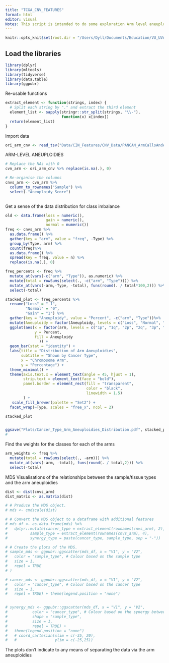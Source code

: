```yaml
---
title: "TCGA_CNV_FEATURES"
format: html
editor: visual
Notes: This script is intended to do some exploration Arm level aneuploidies in the TCGA PanCan datasets.
---
```


```r
knitr::opts_knit$set(root.dir = "/Users/Dyll/Documents/Education/VU_UVA/Internship/Epigenetics/Janssen_Group-UMCUtrecht/Main_Project")
```

## Load the libraries

```r
library(dplyr)
library(mltools)
library(tidyverse)
library(data.table)
library(ggpubr)
```

Re-usable functions

```r
extract_element <- function(strings, index) {
  # Split each string by "." and extract the third element
  element_list <- sapply(stringr::str_split(strings, "\\-"),
                         function(x) x[index])
  return(element_list)
}
```

Import data

```r
ori_arm_cnv <- read_tsv("Data/CIN_Features/CNV_Data/PANCAN_ArmCallsAndAneuploidyScore_092817.txt")
```

ARM-LEVEL ANEUPLOIDIES

```r
# Replace the NAs with 0
cvn_arm <- ori_arm_cnv %>% replace(is.na(.), 0)

# Re-organise the columns 
cnvs_arm <- cvn_arm %>%
  column_to_rownames("Sample") %>% 
  select(-"Aneuploidy Score")
  
```

Get a sense of the data distribution for class imbalance

```r

old <- data.frame(loss = numeric(),
                  gain = numeric(),
                  normal = numeric())
freq <- cnvs_arm %>% 
  as.data.frame() %>% 
  gather(key = "arm", value = "freq", -Type) %>% 
  group_by(Type, arm) %>%
  count(freq)%>%
  as.data.frame() %>%
  spread(key = freq, value = n) %>%
  replace(is.na(.), 0)

freq_percents <- freq %>%
  mutate_at(vars(-c("arm", "Type")), as.numeric) %>%  
  mutate(total = rowSums(select(., -c("arm", "Type")))) %>%  
  mutate_at(vars(-arm,-Type, -total), funs(round(. / total*100,2))) %>%
  select(-total)  

stacked_plot <- freq_percents %>%
  rename("Loss" = "-1",
         "Normal" = "0",
         "Gain" = "1") %>%
  gather(key = "Aneuploidy", value = "Percent", -c("arm", "Type"))%>%
  mutate(Aneuploidy = factor(Aneuploidy, levels = c("Loss", "Normal", "Gain"))) %>%
  ggplot(aes(x = factor(arm, levels = c("1p", "1q", "2p", "2q", "3p", "3q", "4p", "4q", "5p", "5q", "6p", "6q", "7p", "7q", "8p", "8q", "9p", "9q", "10p", "10q", "11p", "11q", "12p", "12q", "13 (13q)", "14 (14q)", "15 (15q)", "16p", "16q", "17p", "17q", "18p", "18q", "19p", "19q", "20p", "20q", "21 (21q)", "22 (22q)")),
             y = Percent,
             fill = Aneuploidy
               )) +
  geom_bar(stat = "identity") +
  labs(title = "Distribution of Arm Aneuploidies",
       subtitle = "Shown by Cancer Type",
       x = "Chromosome Arm",
       y = "Percentage") +
  theme_minimal() +
  theme(axis.text.x = element_text(angle = 45, hjust = 1),
        strip.text = element_text(face = "bold"),
        panel.border = element_rect(fill = "transparent",
                                    color = "black",
                                    linewidth = 1.5)
        ) +
   scale_fill_brewer(palette = "Set2") +
  facet_wrap(~Type, scales = "free_x", ncol = 2)

stacked_plot


ggsave("Plots/Cancer_Type_Arm_Aneuploidies_Distribution.pdf", stacked_plot, width = 15, height = 40)
# 
```

Find the weights for the classes for each of the arms

```r
arm_weights <- freq %>%
  mutate(total = rowSums(select(., -arm))) %>%  
  mutate_at(vars(-arm, -total), funs(round(. / total,2))) %>%
  select(-total) 

```

MDS Visualisations of the relationships between the sample/tissue types and the arm aneuploidies

```r
dist <- dist(cnvs_arm)
dist_matrix <- as.matrix(dist)

# # Produce the MDS object.
# mds <- cmdscale(dist)

# # Convert the MDS object to a dataframe with additional features
# mds_df <- as.data.frame(mds) %>% 
#   dplyr::mutate(cancer_type = extract_element(rownames(cnvs_arm), 2),
#          sample_type = extract_element(rownames(cnvs_arm), 4),
#          synergy_type = paste(cancer_type, sample_type, sep = "-"))

# # Create the plots of the MDS.
# sample_mds <- ggpubr::ggscatter(mds_df, x = "V1", y = "V2",
#   color = "sample_type", # Colour based on the sample type
#   size = 1,
#   repel = TRUE
# )

# cancer_mds <- ggpubr::ggscatter(mds_df, x = "V1", y = "V2", 
#   color = "cancer_type", # Colour based on the cancer type
#   size = 1,
#   repel = TRUE) + theme(legend.position = "none")


# synergy_mds <- ggpubr::ggscatter(mds_df, x = "V1", y = "V2", 
#           color = "cancer_type", # Colour based on the synergy between the cancer and sample type
#           shape = "sample_type",
#           size = 1,
#           repel = TRUE) +
#   theme(legend.position = "none")
#   # coord_cartesian(xlim = c(-35, 20),
#   #                 ylim = c(-25,25))
```

The plots don't indicate to any means of separating the data via the arm aneuploidies
